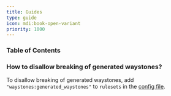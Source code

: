 ```yaml
---
title: Guides
type: guide
icon: mdi:book-open-variant
priority: 1000
---
```



### Table of Contents

### How to disallow breaking of generated waystones?

To disallow breaking of generated waystones, add `"waystones:generated_waystones"` to `rulesets` in the [config file](../config).